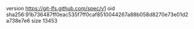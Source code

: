 version https://git-lfs.github.com/spec/v1
oid sha256:91b736487ff0eac535f7ff0caf8510044267a88b058d8270e73e01d2a738e7e6
size 13453
